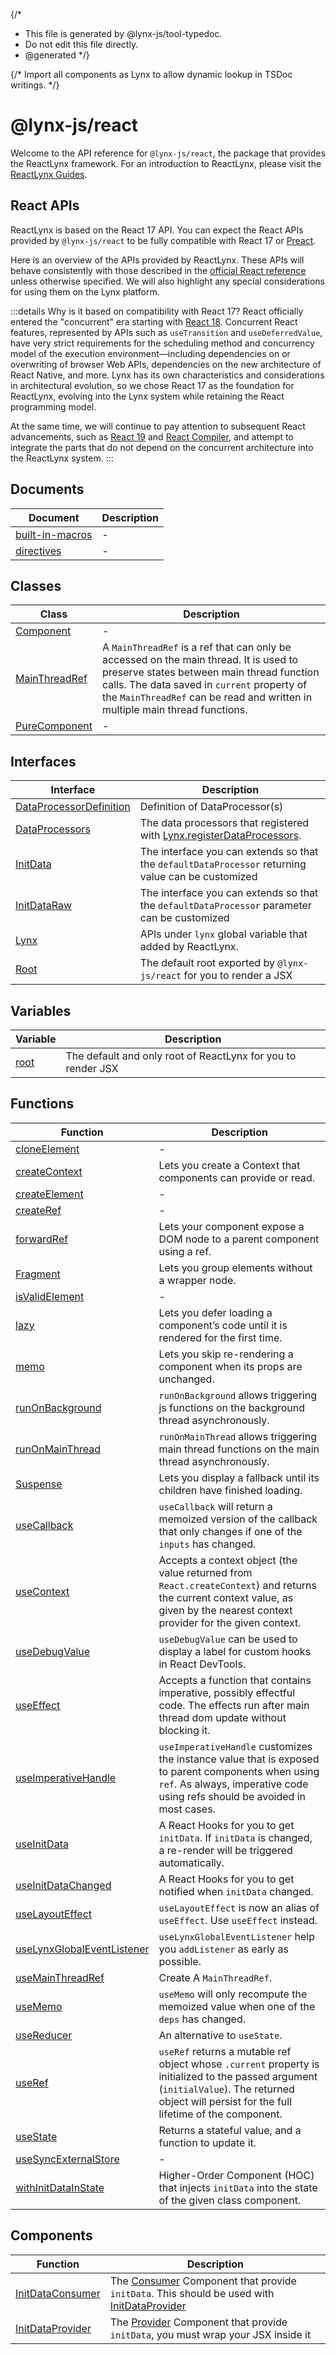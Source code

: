 {/*
* This file is generated by @lynx-js/tool-typedoc.
* Do not edit this file directly.
* @generated
*/}

{/* Import all components as Lynx to allow dynamic lookup in TSDoc writings. */}


# @lynx-js/react

Welcome to the API reference for `@lynx-js/react`, the package that provides the ReactLynx framework. For an introduction to ReactLynx, please visit the [ReactLynx Guides](../../react/index.mdx).

## React APIs

ReactLynx is based on the React 17 API. You can expect the React APIs provided by `@lynx-js/react` to be fully compatible with React 17 or [Preact](https://preactjs.com/guide/v10/switching-to-preact/).

Here is an overview of the APIs provided by ReactLynx. These APIs will behave consistently with those described in the [official React reference](https://react.dev/reference/react) unless otherwise specified. We will also highlight any special considerations for using them on the Lynx platform.

:::details Why is it based on compatibility with React 17?
React officially entered the "concurrent" era starting with [React 18](https://react.dev/blog/2022/03/29/react-v18). Concurrent React features, represented by APIs such as `useTransition` and `useDeferredValue`, have very strict requirements for the scheduling method and concurrency model of the execution environment—including dependencies on or overwriting of browser Web APIs, dependencies on the new architecture of React Native, and more. Lynx has its own characteristics and considerations in architectural evolution, so we chose React 17 as the foundation for ReactLynx, evolving into the Lynx system while retaining the React programming model.

At the same time, we will continue to pay attention to subsequent React advancements, such as [React 19](https://react.dev/blog/2024/04/25/react-19) and [React Compiler](https://react.dev/learn/react-compiler), and attempt to integrate the parts that do not depend on the concurrent architecture into the ReactLynx system.
:::

## Documents

| Document | Description |
| ------ | ------ |
| [built-in-macros](/api/react/Document.built-in-macros.mdx) | - |
| [directives](/api/react/Document.directives.mdx) | - |

## Classes

| Class | Description |
| ------ | ------ |
| [Component](/api/react/Class.Component.mdx) | - |
| [MainThreadRef](/api/react/Class.MainThreadRef.mdx) | A `MainThreadRef` is a ref that can only be accessed on the main thread. It is used to preserve states between main thread function calls. The data saved in `current` property of the `MainThreadRef` can be read and written in multiple main thread functions. |
| [PureComponent](/api/react/Class.PureComponent.mdx) | - |

## Interfaces

| Interface | Description |
| ------ | ------ |
| [DataProcessorDefinition](/api/react/Interface.DataProcessorDefinition.mdx) | Definition of DataProcessor(s) |
| [DataProcessors](/api/react/Interface.DataProcessors.mdx) | The data processors that registered with [Lynx.registerDataProcessors](/api/react/Interface.Lynx.mdx#registerdataprocessors). |
| [InitData](/api/react/Interface.InitData.mdx) | The interface you can extends so that the `defaultDataProcessor` returning value can be customized |
| [InitDataRaw](/api/react/Interface.InitDataRaw.mdx) | The interface you can extends so that the `defaultDataProcessor` parameter can be customized |
| [Lynx](/api/react/Interface.Lynx.mdx) | APIs under `lynx` global variable that added by ReactLynx. |
| [Root](/api/react/Interface.Root.mdx) | The default root exported by `@lynx-js/react` for you to render a JSX |

## Variables

| Variable | Description |
| ------ | ------ |
| [root](/api/react/Variable.root.mdx) | The default and only root of ReactLynx for you to render JSX |

## Functions

| Function | Description |
| ------ | ------ |
| [cloneElement](/api/react/Function.cloneElement.mdx) | - |
| [createContext](/api/react/Function.createContext.mdx) | Lets you create a Context that components can provide or read. |
| [createElement](/api/react/Function.createElement.mdx) | - |
| [createRef](/api/react/Function.createRef.mdx) | - |
| [forwardRef](/api/react/Function.forwardRef.mdx) | Lets your component expose a DOM node to a parent component using a ref. |
| [Fragment](/api/react/Function.Fragment.mdx) | Lets you group elements without a wrapper node. |
| [isValidElement](/api/react/Function.isValidElement.mdx) | - |
| [lazy](/api/react/Function.lazy.mdx) | Lets you defer loading a component’s code until it is rendered for the first time. |
| [memo](/api/react/Function.memo.mdx) | Lets you skip re-rendering a component when its props are unchanged. |
| [runOnBackground](/api/react/Function.runOnBackground.mdx) | `runOnBackground` allows triggering js functions on the background thread asynchronously. |
| [runOnMainThread](/api/react/Function.runOnMainThread.mdx) | `runOnMainThread` allows triggering main thread functions on the main thread asynchronously. |
| [Suspense](/api/react/Function.Suspense.mdx) | Lets you display a fallback until its children have finished loading. |
| [useCallback](/api/react/Function.useCallback.mdx) | `useCallback` will return a memoized version of the callback that only changes if one of the `inputs` has changed. |
| [useContext](/api/react/Function.useContext.mdx) | Accepts a context object (the value returned from `React.createContext`) and returns the current context value, as given by the nearest context provider for the given context. |
| [useDebugValue](/api/react/Function.useDebugValue.mdx) | `useDebugValue` can be used to display a label for custom hooks in React DevTools. |
| [useEffect](/api/react/Function.useEffect.mdx) | Accepts a function that contains imperative, possibly effectful code. The effects run after main thread dom update without blocking it. |
| [useImperativeHandle](/api/react/Function.useImperativeHandle.mdx) | `useImperativeHandle` customizes the instance value that is exposed to parent components when using `ref`. As always, imperative code using refs should be avoided in most cases. |
| [useInitData](/api/react/Function.useInitData.mdx) | A React Hooks for you to get `initData`. If `initData` is changed, a re-render will be triggered automatically. |
| [useInitDataChanged](/api/react/Function.useInitDataChanged.mdx) | A React Hooks for you to get notified when `initData` changed. |
| [useLayoutEffect](/api/react/Function.useLayoutEffect.mdx) | `useLayoutEffect` is now an alias of `useEffect`. Use `useEffect` instead. |
| [useLynxGlobalEventListener](/api/react/Function.useLynxGlobalEventListener.mdx) | `useLynxGlobalEventListener` help you `addListener` as early as possible. |
| [useMainThreadRef](/api/react/Function.useMainThreadRef.mdx) | Create A `MainThreadRef`. |
| [useMemo](/api/react/Function.useMemo.mdx) | `useMemo` will only recompute the memoized value when one of the `deps` has changed. |
| [useReducer](/api/react/Function.useReducer.mdx) | An alternative to `useState`. |
| [useRef](/api/react/Function.useRef.mdx) | `useRef` returns a mutable ref object whose `.current` property is initialized to the passed argument (`initialValue`). The returned object will persist for the full lifetime of the component. |
| [useState](/api/react/Function.useState.mdx) | Returns a stateful value, and a function to update it. |
| [useSyncExternalStore](/api/react/Function.useSyncExternalStore.mdx) | - |
| [withInitDataInState](/api/react/Function.withInitDataInState.mdx) | Higher-Order Component (HOC) that injects `initData` into the state of the given class component. |

## Components

| Function | Description |
| ------ | ------ |
| [InitDataConsumer](/api/react/Function.InitDataConsumer.mdx) | The [Consumer](https://react.dev/reference/react/createContext#consumer) Component that provide `initData`. This should be used with [InitDataProvider](/api/react/Function.InitDataProvider.mdx) |
| [InitDataProvider](/api/react/Function.InitDataProvider.mdx) | The [Provider](https://react.dev/reference/react/createContext#provider) Component that provide `initData`, you must wrap your JSX inside it |
